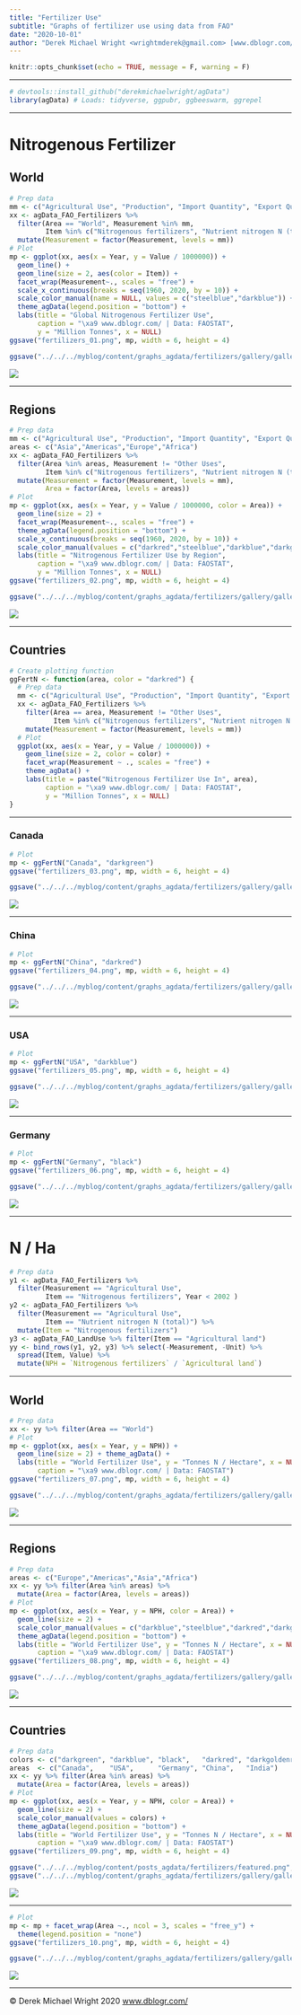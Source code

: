 ```yaml
---
title: "Fertilizer Use"
subtitle: "Graphs of fertilizer use using data from FAO"
date: "2020-10-01"
author: "Derek Michael Wright <wrightmderek@gmail.com> [www.dblogr.com/](https://dblogr.com/) [-Image Gallery-](https://dblogr.com/graphs_agdata/fertilizers/)"
---
```


```r
knitr::opts_chunk$set(echo = TRUE, message = F, warning = F)
```

---

```r
# devtools::install_github("derekmichaelwright/agData")
library(agData) # Loads: tidyverse, ggpubr, ggbeeswarm, ggrepel
```

---

# Nitrogenous Fertilizer

## World

```r
# Prep data
mm <- c("Agricultural Use", "Production", "Import Quantity", "Export Quantity")
xx <- agData_FAO_Fertilizers %>% 
  filter(Area == "World", Measurement %in% mm,
         Item %in% c("Nitrogenous fertilizers", "Nutrient nitrogen N (total)")) %>%
  mutate(Measurement = factor(Measurement, levels = mm))
# Plot
mp <- ggplot(xx, aes(x = Year, y = Value / 1000000)) + 
  geom_line() +
  geom_line(size = 2, aes(color = Item)) + 
  facet_wrap(Measurement~., scales = "free") +
  scale_x_continuous(breaks = seq(1960, 2020, by = 10)) + 
  scale_color_manual(name = NULL, values = c("steelblue","darkblue")) + 
  theme_agData(legend.position = "bottom") +
  labs(title = "Global Nitrogenous Fertilizer Use",
       caption = "\xa9 www.dblogr.com/ | Data: FAOSTAT",
       y = "Million Tonnes", x = NULL)
ggsave("fertilizers_01.png", mp, width = 6, height = 4)
```

```r
ggsave("../../../myblog/content/graphs_agdata/fertilizers/gallery/gallery/fertilizers_01.png", mp, width = 6, height = 4)
```

![](fertilizers_01.png)

---

## Regions

```r
# Prep data
mm <- c("Agricultural Use", "Production", "Import Quantity", "Export Quantity")
areas <- c("Asia","Americas","Europe","Africa")
xx <- agData_FAO_Fertilizers %>% 
  filter(Area %in% areas, Measurement != "Other Uses",
         Item %in% c("Nitrogenous fertilizers", "Nutrient nitrogen N (total)")) %>%
  mutate(Measurement = factor(Measurement, levels = mm),
         Area = factor(Area, levels = areas))
# Plot
mp <- ggplot(xx, aes(x = Year, y = Value / 1000000, color = Area)) + 
  geom_line(size = 2) + 
  facet_wrap(Measurement~., scales = "free") +
  theme_agData(legend.position = "bottom") +
  scale_x_continuous(breaks = seq(1960, 2020, by = 10)) + 
  scale_color_manual(values = c("darkred","steelblue","darkblue","darkgreen")) + 
  labs(title = "Nitrogenous Fertilizer Use by Region",
       caption = "\xa9 www.dblogr.com/ | Data: FAOSTAT",
       y = "Million Tonnes", x = NULL)
ggsave("fertilizers_02.png", mp, width = 6, height = 4)
```

```r
ggsave("../../../myblog/content/graphs_agdata/fertilizers/gallery/gallery/fertilizers_02.png", mp, width = 6, height = 4)
```

![](fertilizers_02.png)

---

## Countries

```r
# Create plotting function
ggFertN <- function(area, color = "darkred") {
  # Prep data
  mm <- c("Agricultural Use", "Production", "Import Quantity", "Export Quantity")
  xx <- agData_FAO_Fertilizers %>% 
    filter(Area == area, Measurement != "Other Uses",
           Item %in% c("Nitrogenous fertilizers", "Nutrient nitrogen N (total)")) %>%
    mutate(Measurement = factor(Measurement, levels = mm))
  # Plot
  ggplot(xx, aes(x = Year, y = Value / 1000000)) + 
    geom_line(size = 2, color = color) + 
    facet_wrap(Measurement ~ ., scales = "free") +
    theme_agData() +
    labs(title = paste("Nitrogenous Fertilizer Use In", area),
         caption = "\xa9 www.dblogr.com/ | Data: FAOSTAT",
         y = "Million Tonnes", x = NULL)
}
```

---

### Canada

```r
# Plot
mp <- ggFertN("Canada", "darkgreen")
ggsave("fertilizers_03.png", mp, width = 6, height = 4)
```

```r
ggsave("../../../myblog/content/graphs_agdata/fertilizers/gallery/gallery/fertilizers_03.png", mp, width = 6, height = 4)
```

![](fertilizers_03.png)

---

### China

```r
# Plot
mp <- ggFertN("China", "darkred")
ggsave("fertilizers_04.png", mp, width = 6, height = 4)
```

```r
ggsave("../../../myblog/content/graphs_agdata/fertilizers/gallery/gallery/fertilizers_04.png", mp, width = 6, height = 4)
```

![](fertilizers_04.png)

---

### USA

```r
# Plot
mp <- ggFertN("USA", "darkblue")
ggsave("fertilizers_05.png", mp, width = 6, height = 4)
```

```r
ggsave("../../../myblog/content/graphs_agdata/fertilizers/gallery/gallery/fertilizers_05.png", mp, width = 6, height = 4)
```

![](fertilizers_05.png)

---

### Germany

```r
# Plot
mp <- ggFertN("Germany", "black")
ggsave("fertilizers_06.png", mp, width = 6, height = 4)
```

```r
ggsave("../../../myblog/content/graphs_agdata/fertilizers/gallery/gallery/fertilizers_06.png", mp, width = 6, height = 4)
```

![](fertilizers_06.png)

---

# N / Ha

```r
# Prep data
y1 <- agData_FAO_Fertilizers %>% 
  filter(Measurement == "Agricultural Use",
         Item == "Nitrogenous fertilizers", Year < 2002 )
y2 <- agData_FAO_Fertilizers %>% 
  filter(Measurement == "Agricultural Use",
         Item == "Nutrient nitrogen N (total)") %>%
  mutate(Item = "Nitrogenous fertilizers")
y3 <- agData_FAO_LandUse %>% filter(Item == "Agricultural land")
yy <- bind_rows(y1, y2, y3) %>% select(-Measurement, -Unit) %>% 
  spread(Item, Value) %>%
  mutate(NPH = `Nitrogenous fertilizers` / `Agricultural land`)
```

---

## World

```r
# Prep data
xx <- yy %>% filter(Area == "World")
# Plot
mp <- ggplot(xx, aes(x = Year, y = NPH)) + 
  geom_line(size = 2) + theme_agData() +
  labs(title = "World Fertilizer Use", y = "Tonnes N / Hectare", x = NULL,
       caption = "\xa9 www.dblogr.com/ | Data: FAOSTAT")
ggsave("fertilizers_07.png", mp, width = 6, height = 4)
```

```r
ggsave("../../../myblog/content/graphs_agdata/fertilizers/gallery/gallery/fertilizers_07.png", mp, width = 6, height = 4)
```

![](fertilizers_07.png)

---

## Regions

```r
# Prep data
areas <- c("Europe","Americas","Asia","Africa")
xx <- yy %>% filter(Area %in% areas) %>%
  mutate(Area = factor(Area, levels = areas))
# Plot
mp <- ggplot(xx, aes(x = Year, y = NPH, color = Area)) + 
  geom_line(size = 2) + 
  scale_color_manual(values = c("darkblue","steelblue","darkred","darkgreen")) + 
  theme_agData(legend.position = "bottom") +
  labs(title = "World Fertilizer Use", y = "Tonnes N / Hectare", x = NULL,
       caption = "\xa9 www.dblogr.com/ | Data: FAOSTAT")
ggsave("fertilizers_08.png", mp, width = 6, height = 4)
```

```r
ggsave("../../../myblog/content/graphs_agdata/fertilizers/gallery/gallery/fertilizers_08.png", mp, width = 6, height = 4)
```

![](fertilizers_08.png)

---

## Countries

```r
# Prep data
colors <- c("darkgreen", "darkblue", "black",   "darkred", "darkgoldenrod2")
areas  <- c("Canada",    "USA",      "Germany", "China",   "India")
xx <- yy %>% filter(Area %in% areas) %>%
  mutate(Area = factor(Area, levels = areas))
# Plot
mp <- ggplot(xx, aes(x = Year, y = NPH, color = Area)) + 
  geom_line(size = 2) + 
  scale_color_manual(values = colors) + 
  theme_agData(legend.position = "bottom") +
  labs(title = "World Fertilizer Use", y = "Tonnes N / Hectare", x = NULL,
       caption = "\xa9 www.dblogr.com/ | Data: FAOSTAT")
ggsave("fertilizers_09.png", mp, width = 6, height = 4)
```

```r
ggsave("../../../myblog/content/posts_agdata/fertilizers/featured.png", mp, width = 6, height = 4)
ggsave("../../../myblog/content/graphs_agdata/fertilizers/gallery/gallery/fertilizers_09.png", mp, width = 6, height = 4)
```

![](fertilizers_09.png)

---

```r
# Plot
mp <- mp + facet_wrap(Area ~., ncol = 3, scales = "free_y") +
  theme(legend.position = "none")
ggsave("fertilizers_10.png", mp, width = 6, height = 4)
```

```r
ggsave("../../../myblog/content/graphs_agdata/fertilizers/gallery/gallery/fertilizers_10.png", mp, width = 6, height = 4)
```

![](fertilizers_10.png)

---

&copy; Derek Michael Wright 2020 [www.dblogr.com/](https://dblogr.netlify.com/)
